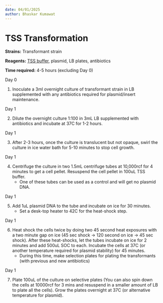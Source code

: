 ```yaml
---
date: 04/01/2025
author: Bhaskar Kumawat
---
```


# TSS Transformation {.unnumbered}

**Strains:** Transformant strain

**Reagents:** [TSS buffer](../recipes/tssbuffer.qmd), plasmid, LB plates, antibiotics

**Time required:**  4-5 hours (excluding Day 0)


[Day 0]{.aside}

1. Inoculate a 3ml overnight culture of transformant strain in LB supplemented with any antibiotics required for plasmid/insert maintenance.

[Day 1]{.aside}

2. Dilute the overnight culture 1:100 in 3mL LB supplemented with antibiotics and incubate at 37C for 1-2 hours.

[Day 1]{.aside}

3. After 2-3 hours, once the culture is translucent but not opaque, swirl the culture in ice water bath for 5-10 minutes to stop cell growth.

[Day 1]{.aside}

4. Centrifuge the culture in two 1.5mL centrifuge tubes at 10,000rcf for 4 minutes to get a cell pellet. Resuspend the cell pellet in 100uL TSS buffer. 
    - One of these tubes can be used as a control and will get no plasmid DNA.

[Day 1]{.aside}

5. Add 1uL plasmid DNA to the tube and incubate on ice for 30 minutes.
    - Set a desk-top heater to 42C for the heat-shock step.

[Day 1]{.aside}

6. Heat shock the cells twice by doing two 45 second heat exposures with a two minute gap on ice (45 sec shock $\rightarrow$ 120 second on ice $\rightarrow$ 45 sec shock). After these heat-shocks, let the tubes incubate on ice for 2 minutes and add 500uL SOC to each. Incubate the cells at 37C (or another temperature required for plasmid stability) for 45 minutes.
    - During this time, make selection plates for plating the transformants (with previous and new antibiotics)

[Day 1]{.aside}

7. Plate 100uL of the culture on selective plates (You can also spin down the cells at 10000rcf for 3 mins and resuspend in a smaller amount of LB to plate all the cells). Grow the plates overnight at 37C (or alternative temperature for plasmid).